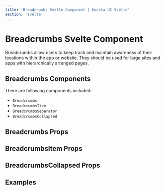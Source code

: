 ```yaml
---
title: 'Breadcrumbs Svelte Component | Konsta UI Svelte'
section: 'svelte'
---
```



# Breadcrumbs Svelte Component

Breadcrumbs allow users to keep track and maintain awareness of their
locations within the app or website. They should be used for large sites
and apps with hierarchically arranged pages.

## Breadcrumbs Components

There are following components included:

- `Breadcrumbs`
- `BreadcrumbsItem`
- `BreadcrumbsSeparator`
- `BreadcrumbsCollapsed`

## Breadcrumbs Props

<BreadcrumbsProps />

## BreadcrumbsItem Props

<BreadcrumbsItemProps />

## BreadcrumbsCollapsed Props

<BreadcrumbsCollapsedProps />

## Examples

<BreadcrumbsExample />
